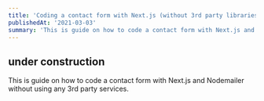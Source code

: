 ```yaml
---
title: 'Coding a contact form with Next.js (without 3rd party libraries)'
publishedAt: '2021-03-03'
summary: 'This is guide on how to code a contact form with Next.js and Nodemailer without using any 3rd party libraries.'
---
```

<MDXImage alt="earth from space"
          imgid="under-construction_vym6ug.jpg"
          width={1920} height={1277} layout="responsive"/>

## under construction

This is guide on how to code a contact form with Next.js and Nodemailer without using any 3rd party services.
